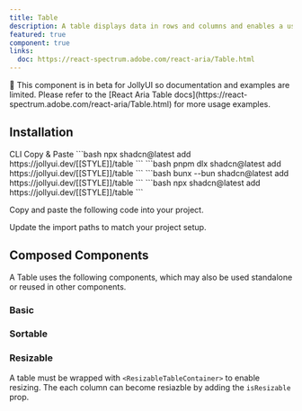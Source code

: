 ```yaml
---
title: Table
description: A table displays data in rows and columns and enables a user to navigate its contents via directional navigation keys, and optionally supports row selection and sorting.
featured: true
component: true
links:
  doc: https://react-spectrum.adobe.com/react-aria/Table.html
---
```


<Callout>
  🚧 This component is in beta for JollyUI so documentation and examples are
  limited. Please refer to the [React Aria Table
  docs](https://react-spectrum.adobe.com/react-aria/Table.html) for more usage
  examples.
</Callout>

<ComponentPreview name="table-demo" />

## Installation

<Tabs defaultValue="cli">

<TabsList>
  <TabsTrigger value="cli">CLI</TabsTrigger>
  <TabsTrigger value="manual">Copy & Paste</TabsTrigger>
</TabsList>

<TabsContent value="cli">

<PackageManagerTabs>
  <PackageManagerContent value="npm">
    ```bash
    npx shadcn@latest add https://jollyui.dev/[[STYLE]]/table
    ```
  </PackageManagerContent>
  <PackageManagerContent value="pnpm">
    ```bash
    pnpm dlx shadcn@latest add https://jollyui.dev/[[STYLE]]/table
    ```

  </PackageManagerContent>
  <PackageManagerContent value="bun">
    ```bash
    bunx --bun shadcn@latest add https://jollyui.dev/[[STYLE]]/table
    ```
  </PackageManagerContent>
  <PackageManagerContent value="yarn">
    ```bash 
    npx shadcn@latest add https://jollyui.dev/[[STYLE]]/table
    ```
  </PackageManagerContent>
</PackageManagerTabs>

</TabsContent>

<TabsContent value="manual">

<Steps>

<Step>Copy and paste the following code into your project.</Step>

<ComponentSource name="table" />

<Step>Update the import paths to match your project setup.</Step>

</Steps>

</TabsContent>

</Tabs>

## Composed Components

A Table uses the following components, which may also be used standalone or reused in other components.

<ComponentCards>
  <ComponentCard component="checkbox" />
</ComponentCards>

### Basic

<ComponentPreview name="table-demo" />

### Sortable

<ComponentPreview name="table-sortable" />

### Resizable

A table must be wrapped with `<ResizableTableContainer>` to enable resizing. The each column can become resiazble by adding the `isResizable` prop.

<ComponentPreview name="table-resizable" />
